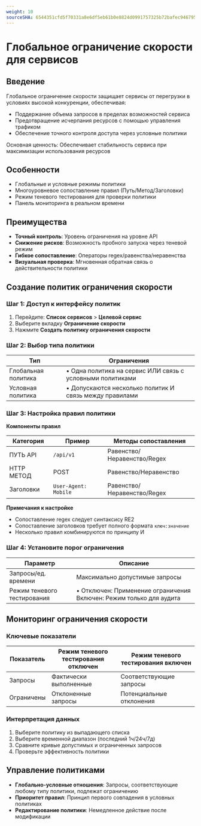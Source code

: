 ```yaml
---
weight: 10
sourceSHA: 6544351cfd5f70331a8e6df5eb61b0e8824d0991757325b72bafec946795d11c
---
```


# Глобальное ограничение скорости для сервисов

## Введение

Глобальное ограничение скорости защищает сервисы от перегрузки в условиях высокой конкуренции, обеспечивая:

- Поддержание объема запросов в пределах возможностей сервиса
- Предотвращение исчерпания ресурсов с помощью управления трафиком
- Обеспечение точного контроля доступа через условные политики

Основная ценность: Обеспечивает стабильность сервиса при максимизации использования ресурсов

## Особенности

- Глобальные и условные режимы политики
- Многоуровневое сопоставление правил (Путь/Метод/Заголовки)
- Режим теневого тестирования для проверки политики
- Панель мониторинга в реальном времени

## Преимущества

- ​**Точный контроль**: Уровень ограничения на уровне API
- ​**Снижение рисков**: Возможность пробного запуска через теневой режим
- ​**Гибкое сопоставление**: Операторы regex/равенства/неравенства
- ​**Визуальная проверка**: Мгновенная обратная связь о действительности политики

## Создание политик ограничения скорости

### Шаг 1: Доступ к интерфейсу политик

1. Перейдите: ​**Список сервисов** > ​**Целевой сервис**
2. Выберите вкладку ​**Ограничение скорости**
3. Нажмите ​**Создать политику ограничения скорости**

### Шаг 2: Выбор типа политики

| Тип                 | Ограничения                                                             |
| ------------------- | ----------------------------------------------------------------------- |
| Глобальная политика  | • Одна политика на сервис ИЛИ связь с условными политиками            |
| Условная политика   | • Допускаются несколько политик И связь между правилами                |

### Шаг 3: Настройка правил политики

**Компоненты правил**

| Категория     | Пример                | Методы сопоставления       |
| -------------- | --------------------- | -------------------------- |
| ПУТЬ API      | `/api/v1`             | Равенство/Неравенство/Regex |
| HTTP МЕТОД    | POST                  | Равенство/Неравенство     |
| Заголовки     | `User-Agent: Mobile`  | Равенство/Неравенство/Regex |

**Примечания к настройке**

- Сопоставление regex следует синтаксису RE2
- Сопоставление заголовков требует полного формата `ключ:значение`
- Несколько правил комбинируются по принципу И

### Шаг 4: Установите порог ограничения

| Параметр           | Описание                                     |
| ------------------ | -------------------------------------------- |
| Запросы/ед. времени| Максимально допустимые запросы               |
| Режим теневого тестирования | • Отключен: Применение ограничения Включен: Режим только для аудита |

## Мониторинг ограничения скорости

### Ключевые показатели

| Показатель | Режим теневого тестирования отключен | Режим теневого тестирования включен |
| ----------- | ------------------------------------ | ------------------------------------ |
| Запросы     | Фактически выполненные               | Соответствующие запросы              |
| Ограничены  | Отклоненные запросы                 | Потенциальные отклонения             |

### Интерпретация данных

1. Выберите политику из выпадающего списка
2. Выберите временной диапазон (последний 1ч/24ч/7д)
3. Сравните кривые допустимых и ограниченных запросов
4. Проверьте эффективность политики

## Управление политиками

- ​**Глобально-условные отношения**: Запросы, соответствующие любому типу политики, подлежат ограничению
- ​**Приоритет правил**: Принцип первого совпадения в условных политиках
- ​**Редактирование политики**: Немедленное действие после модификации
